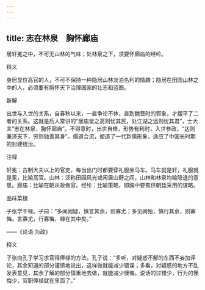 ```yaml
---
---
---
```

title: 志在林泉　胸怀廊庙
---



居轩冕之中，不可无山林的气味；处林泉之下，须要怀廊庙的经纶。

释义

身居显位高官的人，不可不保持一种隐居山林淡泊名利的情趣；隐居在田园山林之中的人，必须要有胸怀天下治理国家的壮志和蓝图。

新解

出世与入世的关系，自春秋以来，一直争论不休，直到魏晋时的郭象，才摆平了二者的关系。这就是后人常讲的“居庙堂之高则忧其民，处江湖之远则忧其君”，士大夫“志在林泉，胸怀廊庙”。不得意时，出世自修，形势有利时，入世参政，“达则兼济天下，穷则独善其身”。儒道合流，塑造了一代新儒形象，适应了中国长时期的封建统治。

注释

轩冕：古制大夫以上的官吏，每当出门时都要穿礼服坐马车。马车就是轩，礼服就是冕，比喻高官。山林：泛称田园风光或闲居山野之间，山林和林泉均喻隐退的意思。廊庙：比喻在朝从政做官。经纶：比喻策略，即胸中要有供朝廷采用的谋略。

品味菜根

子张学干禄。子曰：“多闻阙疑，慎言其余，则寡尤；多见阙殆，慎行其余，则寡悔。言寡尤，行寡悔，禄在其中矣。”

——《论语·为政》

释义

子张向孔子学习求官得俸禄的方法。孔子说：“多听，对疑惑不解的东西不妄加评论，其余知道的部分谨慎地说出，这样做就能减少错误；多看，对疑惑的地方不乱发表意见，其余了解的部分慎重地去做，就能减少懊悔。说话的过错少，行为的懊悔少，官职俸禄就在里面了。”